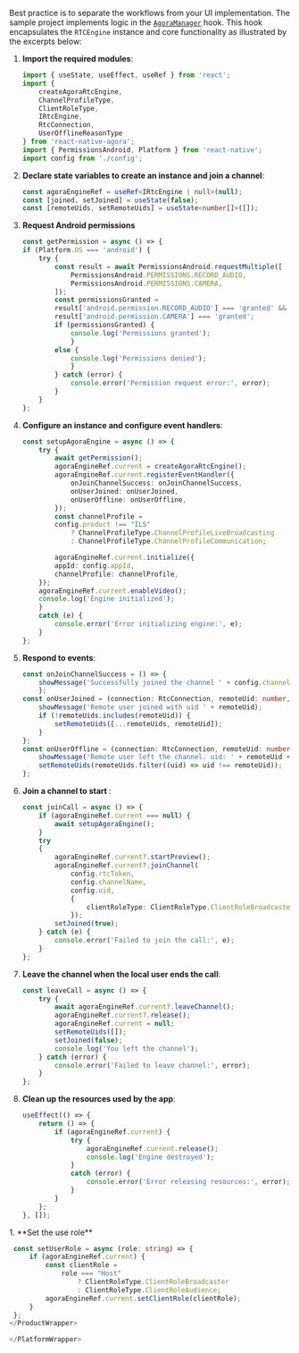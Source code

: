 <PlatformWrapper platform="react-native">

Best practice is to separate the <Vpd k="NAME" /> workflows from your UI implementation. The <Vpd  k="SDK" />
  sample project implements <Vpd k="PRODUCT" /> logic in the
  [`AgoraManager`](https://github.com/AgoraIO/video-sdk-samples-reactnative/blob/main/src/agora-manager/agoraManager.tsx) hook.
  This hook encapsulates the `RTCEngine` instance and core functionality as illustrated by the excerpts below:

1. **Import the required modules**:

    ``` typescript
    import { useState, useEffect, useRef } from 'react';
    import {
        createAgoraRtcEngine,
        ChannelProfileType,
        ClientRoleType,
        IRtcEngine,
        RtcConnection,
        UserOfflineReasonType
    } from 'react-native-agora';
    import { PermissionsAndroid, Platform } from 'react-native';
    import config from './config';
    ```

1.  **Declare state variables to create an <Vg k="ENGINE" /> instance and join a channel**:

    ``` typescript
    const agoraEngineRef = useRef<IRtcEngine | null>(null);
    const [joined, setJoined] = useState(false);
    const [remoteUids, setRemoteUids] = useState<number[]>([]);
    ```

1. **Request Android permissions**

    ```typescript
    const getPermission = async () => {
    if (Platform.OS === 'android') {
        try {
            const result = await PermissionsAndroid.requestMultiple([
                PermissionsAndroid.PERMISSIONS.RECORD_AUDIO,
                PermissionsAndroid.PERMISSIONS.CAMERA,
            ]);
            const permissionsGranted =
            result['android.permission.RECORD_AUDIO'] === 'granted' &&
            result['android.permission.CAMERA'] === 'granted';
            if (permissionsGranted) {
                console.log('Permissions granted');
                } 
            else {
                console.log('Permissions denied');
                }
            } catch (error) {
                console.error('Permission request error:', error);
            }
        }
    };
    ```


1.  **Configure an <Vg k="ENGINE" /> instance and configure event handlers**:

    ``` typescript
    const setupAgoraEngine = async () => {
        try {
            await getPermission();
            agoraEngineRef.current = createAgoraRtcEngine();
            agoraEngineRef.current.registerEventHandler({
                onJoinChannelSuccess: onJoinChannelSuccess,
                onUserJoined: onUserJoined,
                onUserOffline: onUserOffline,
            });
            const channelProfile =
            config.product !== "ILS"
                ? ChannelProfileType.ChannelProfileLiveBroadcasting
                : ChannelProfileType.ChannelProfileCommunication;

            agoraEngineRef.current.initialize({
            appId: config.appId,
            channelProfile: channelProfile,
        });
        agoraEngineRef.current.enableVideo();
        console.log('Engine initialized');
        } 
        catch (e) {
            console.error('Error initializing engine:', e);
        }
    };
    ```

1.  **Respond to  <Vg k="ENGINE" /> events**:

    ``` typescript
    const onJoinChannelSuccess = () => {
        showMessage('Successfully joined the channel ' + config.channelName);
        };
    const onUserJoined = (connection: RtcConnection, remoteUid: number, elapsed: number) => {
        showMessage('Remote user joined with uid ' + remoteUid);
        if (!remoteUids.includes(remoteUid)) {
            setRemoteUids([...remoteUids, remoteUid]);
        }
    };
    const onUserOffline = (connection: RtcConnection, remoteUid: number, reason: UserOfflineReasonType) => {
        showMessage('Remote user left the channel. uid: ' + remoteUid + ' , Reason:' + reason);
        setRemoteUids(remoteUids.filter((uid) => uid !== remoteUid));
    };
    ```

1.  **Join a channel to start <Vpd k="PRODUCT" />**:

    ``` typescript
    const joinCall = async () => {
        if (agoraEngineRef.current === null) {
            await setupAgoraEngine();
        }
        try 
        {
            agoraEngineRef.current?.startPreview();
            agoraEngineRef.current?.joinChannel(
                config.rtcToken,
                config.channelName,
                config.uid,
                {
                    clientRoleType: ClientRoleType.ClientRoleBroadcaster,
                });
            setJoined(true);
        } catch (e) {
            console.error('Failed to join the call:', e);
        }
    };
    ```

1.  **Leave the channel when the local user ends the call**:

    ``` typescript
    const leaveCall = async () => {
        try {
            await agoraEngineRef.current?.leaveChannel();
            agoraEngineRef.current?.release();
            agoraEngineRef.current = null;
            setRemoteUids([]);
            setJoined(false);
            console.log('You left the channel');
        } catch (error) {
            console.error('Failed to leave channel:', error);
        }
    };
    ```

1.  **Clean up the resources used by the app**:

    ``` typescript
    useEffect(() => {
        return () => {
            if (agoraEngineRef.current) {
                try {
                    agoraEngineRef.current.release();
                    console.log('Engine destroyed');
                } 
                catch (error) {
                    console.error('Error releasing resources:', error);
                }
            }
        };
    }, []);
    ```
<ProductWrapper product="{['interactive-live-streaming', 'broadcast-streaming']}">
1. **Set the use role**

   ``` typescript
    const setUserRole = async (role: string) => {
        if (agoraEngineRef.current) {
            const clientRole =
                role === "Host"
                    ? ClientRoleType.ClientRoleBroadcaster
                    : ClientRoleType.ClientRoleAudience;
            agoraEngineRef.current.setClientRole(clientRole);
        }
    };
</ProductWrapper>

</PlatformWrapper>